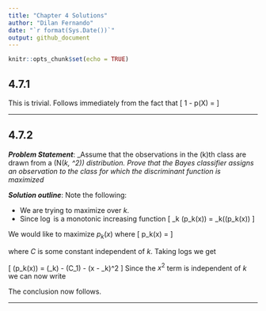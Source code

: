 ```yaml
---
title: "Chapter 4 Solutions"
author: "Dilan Fernando"
date: "`r format(Sys.Date())`"
output: github_document
---
```



```r
knitr::opts_chunk$set(echo = TRUE)
```
## **4.7.1**
This is trivial. Follows immediately from the fact that
\[
1 - p(X) = \frac{1}{1 + e^{\beta_0 + \beta_1 X}}
\]


----------

## **4.7.2**

***Problem Statement***: _Assume that the observations in the \(k\)th class are
drawn from a \(N(\mu_k, \sigma^2)\) distribution. Prove that the Bayes
classifier assigns an observation to the class for which the
discriminant function is maximized_

***Solution outline***: Note the following:

- We are trying to maximize over $k$.
- Since $\log$ is a monotonic increasing function
\[
 \arg \max_k (p_k(x)) = \arg \max_k(\log(p_k(x))
\]

We would like to maximize $p_k(x)$ where
\[
p_k(x) = \frac{\pi_k \frac{1}{\sqrt{2 \pi \sigma}} e^{- \frac{1}{2\sigma^2} (x - \mu_k)^2}}{C}
\]

where $C$ is some constant independent of $k$. Taking logs we get

\[
\log(p_k(x)) = \log(\pi_k) - \log(C_1) - \frac{1}{2\sigma^2} (x - \mu_k)^2
\]
Since the $x^2$ term is independent of $k$ we can now write

\begin{align}
\log(p_k(x)) & = \log(\pi_k) - \log(C_1) -C_2 + x \cdot
\frac{\mu_k}{\sigma^2} - \frac{\mu_k^2}{2\sigma^2} \\
	& =: \delta_k(x) - \log C_1 - C_2
\end{align}
The conclusion now follows.

----------


